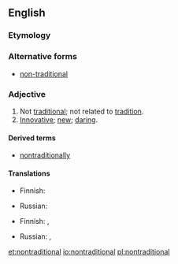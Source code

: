 ==English==

===Etymology===
{{prefix|non|traditional|lang=en}}

===Alternative forms===
* [[non-traditional]]

===Adjective===
{{en-adj}}

# Not [[traditional]]; not related to [[tradition]].
# [[innovative|Innovative]]; [[new]]; [[daring]].

====Derived terms====
* [[nontraditionally]]

====Translations====
{{trans-top|not traditional}}
* Finnish: {{t|fi|epäperinteinen}}
{{trans-mid}}
* Russian: {{t+|ru|нетрадиционный|tr=netradiciónnyj|sc=Cyrl}}
{{trans-bottom}}

{{trans-top|innovative, new, daring}}
* Finnish: {{t|fi|uudenlainen}}, {{t|fi|epäperinteinen}}
{{trans-mid}}
* Russian: {{t+|ru|инновационный|tr=innovaciónnyj|sc=Cyrl}}, {{t+|ru|нетрадиционный|tr=netradiciónnyj|sc=Cyrl}}
{{trans-bottom}}

[[et:nontraditional]]
[[io:nontraditional]]
[[pl:nontraditional]]